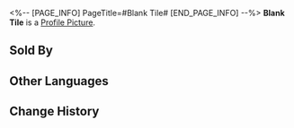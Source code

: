 <%-- [PAGE_INFO]
PageTitle=#Blank Tile#
[END_PAGE_INFO] --%>
{{Stub|Location information}}
{{Item Infobox
|id          = 223085
|image       = Dreamscape Pass Sticker Text.png
|type        = Dreamscape Pass Sticker
|type2       = Dreamchaser Stickers
|invCategory = 
|rarity      = 4
|effect      = Digital stickers that can be used to decorate the pages of the Dreamtour Handbook. They come in many different styles.
|description = 
|source1     = [[Find IV by the luxury store at Oti Mall and restore his missing emotions]]
}}
{{Description|Given the choice, you wish you could remove this person from your life.}}
'''Blank Tile''' is a [[Profile Picture]].

==Sold By==
{{Shop Availability}}

==Other Languages==
{{Other Languages
|en   = Blank Tile
|zhs  = 空白格
|zht  = 空白格
|ja   = スペース
|ko   = 빈칸
|es   = Ficha en blanco
|fr   = Case vide
|ru   = Пустая клетка
|th   = ช่องว่าง
|vi   = Ô Trống
|de   = Leeres Feld
|id   = Ruang Kosong
|pt   = Bloco Vazio
}}

==Change History==
{{Change History|2.0}}